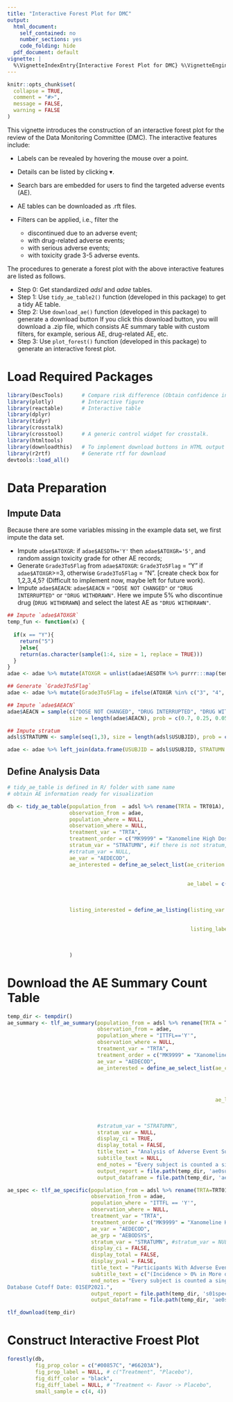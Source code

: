 ```yaml
---
title: "Interactive Forest Plot for DMC"
output:
  html_document:
    self_contained: no
    number_sections: yes
    code_folding: hide
  pdf_document: default
vignette: |
  %\VignetteIndexEntry{Interactive Forest Plot for DMC} %\VignetteEngine{knitr::rmarkdown} %\VignetteEncoding{UTF-8}
---
```


```r
knitr::opts_chunk$set(
  collapse = TRUE,
  comment = "#>",
  message = FALSE, 
  warning = FALSE
)
```


This vignette introduces the construction of an interactive forest plot for the review of the Data Monitoring Committee (DMC).
The interactive features include:

- Labels can be revealed by hovering the mouse over a point.
- Details can be listed by clicking $\blacktriangledown$.
- Search bars are embedded for users to find the targeted adverse events (AE).
- AE tables can be downloaded as .rft files.
- Filters can be applied, i.e., filter the 

  - discontinued due to an adverse event;
  - with drug-related adverse events;
  - with serious adverse events;
  - with toxicity grade 3-5 adverse events.
  
The procedures to generate a forest plot with the above interactive features are listed as follows.

- Step 0: Get standardized _adsl_ and _adae_ tables. 
- Step 1: Use `tidy_ae_table2()` function (developed in this package) to get a tidy AE table.
- Step 2: Use `download_ae()` function (developed in this package) to generate a download button If you click this download button, you will download a .zip file, which consists AE summary table with custom filters, for example, serious AE, drug-related AE, etc.
- Step 3: Use `plot_forest()` function (developed in this package) to generate an interactive forest plot. 

# Load Required Packages 
```r
library(DescTools)      # Compare risk difference (Obtain confidence interval)
library(plotly)         # Interactive figure 
library(reactable)      # Interactive table 
library(dplyr)          
library(tidyr)
library(crosstalk)
library(crosstool)      # A generic control widget for crosstalk.        
library(htmltools)
library(downloadthis)   # To implement download buttons in HTML output from RMarkdown
library(r2rtf)          # Generate rtf for download
devtools::load_all()
```


# Data Preparation

## Impute Data
Because there are some variables missing in the example data set, we first impute the data set. 

- Impute `adae$ATOXGR`: if `adae$AESDTH='Y'` then `adae$ATOXGR='5'`, and random assign toxicity grade for other AE records;
- Generate `Grade3To5Flag` from `adae$ATOXGR`: `Grade3To5Flag` = "Y" if `adae$ATOXGR`>=3, otherwise `Grade3To5Flag` = "N". [create check box for 1,2,3,4,5? (Difficult to implement now, maybe left for future work).
- Impute `adae$AEACN`: `adae$AEACN` = `"DOSE NOT CHANGED"` or `"DRUG INTERRUPTED"` or `"DRUG WITHDRAWN"`. Here we impute 5% who discontinue drug (`DRUG WITHDRAWN`) and select the latest AE as `"DRUG WITHDRAWN"`.

```r
## Impute `adae$ATOXGR`
temp_fun <- function(x) {
    
  if(x == "Y"){
    return("5")
    }else{
    return(as.character(sample(1:4, size = 1, replace = TRUE)))
  }
}
adae <- adae %>% mutate(ATOXGR = unlist(adae$AESDTH %>% purrr:::map(temp_fun)))

## Generate `Grade3To5Flag`
adae <- adae %>% mutate(Grade3To5Flag = ifelse(ATOXGR %in% c("3", "4", "5"), "Y", "N"))

## Impute `adae$AEACN`
adae$AEACN = sample(c("DOSE NOT CHANGED", "DRUG INTERRUPTED", "DRUG WITHDRAWN"), 
                    size = length(adae$AEACN), prob = c(0.7, 0.25, 0.05), replace = TRUE)

## Impute stratum 
adsl$STRATUMN <- sample(seq(1,3), size = length(adsl$USUBJID), prob = c(0.3, 0.3, 0.4), replace = TRUE)

adae <- adae %>% left_join(data.frame(USUBJID = adsl$USUBJID, STRATUMN = adsl$STRATUMN))
```



## Define Analysis Data
```r
# tidy_ae_table is defined in R/ folder with same name 
# obtain AE information ready for visualization

db <- tidy_ae_table(population_from  = adsl %>% rename(TRTA = TRT01A),
                    observation_from = adae,
                    population_where = NULL,
                    observation_where = NULL,
                    treatment_var = "TRTA",
                    treatment_order = c("MK9999" = "Xanomeline High Dose", "Placebo" = "Placebo"),
                    stratum_var = "STRATUMN", #if there is not stratum, then stratum_var = NULL
                    #stratum_var = NULL,
                    ae_var = "AEDECOD",
                    ae_interested = define_ae_select_list(ae_criterion = c('AESER == "Y"', 'AEREL != "NONE"',
                                                                           'Grade3To5Flag == "Y"', 
                                                                           'AEACN == "DRUG WITHDRAWN"'),
                                                          ae_label = c("with serious adverse events",
                                                                       "with drug-related adverse events",
                                                                       "with toxicity grade 3-5 adverse events",
                                                                       "discontinued due to an adverse event")),
                    listing_interested = define_ae_listing(listing_var = c("SITEID", "USUBJID", "SEX", "RACE", "AGE",  
                                                                           "AETERM", "TRTA", "ADURN", "ADURU",
                                                                           "AESEV",  "AESER", "AEREL", "AEACN", "AEOUT"),
                                                           listing_label = c("Site Number", "Participant ID", "Gender", "Race", "Age",
                                                                             "AE", "Onset Epoch", "Duration", "Duration", 
                                                                             "Intensity", "Serious", "Related", "Action Taken",
                                                                             "Outcome"))
                    )
```

# Download the AE Summary Count Table

```r
temp_dir <- tempdir()
ae_summary <- tlf_ae_summary(population_from = adsl %>% rename(TRTA = TRT01A),
                             observation_from = adae,
                             population_where = "ITTFL=='Y'",
                             observation_where = NULL,
                             treatment_var = "TRTA",
                             treatment_order = c("MK9999" = "Xanomeline High Dose", "Placebo" = "Placebo"),
                             ae_var = "AEDECOD",
                             ae_interested = define_ae_select_list(ae_criterion = c('AESER == "Y"', 
                                                                                    'AEREL != "NONE"',
                                                                                    'Grade3To5Flag == "Y"',
                                                                                    'AEACN == "DRUG WITHDRAWN"'),

                                                                   ae_label = c("with serious adverse events",
                                                                                "with drug-related adverse events",
                                                                                "with toxicity grade 3-5 adverse events",
                                                                                "discontinued due to an adverse event")),
                             #stratum_var = "STRATUMN", 
                             stratum_var = NULL,
                             display_ci = TRUE,
                             display_total = FALSE,
                             title_text = "Analysis of Adverse Event Summary",
                             subtitle_text = NULL,
                             end_notes = "Every subject is counted a single time for each applicable row and column.",
                             output_report = file.path(temp_dir, 'ae0summary.rtf'),
                             output_dataframe = file.path(temp_dir, 'ae0summary.RData'))

ae_spec <- tlf_ae_specific(population_from = adsl %>% rename(TRTA=TRT01A),
                           observation_from = adae,
                           population_where = "ITTFL == 'Y'",
                           observation_where = NULL,
                           treatment_var = "TRTA",
                           treatment_order = c("MK9999" = "Xanomeline High Dose", "Placebo" = "Placebo"),
                           ae_var = "AEDECOD",
                           ae_grp = "AEBODSYS",
                           stratum_var = "STRATUMN", #stratum_var = NULL,
                           display_ci = FALSE,
                           display_total = FALSE,
                           display_pval = FALSE,
                           title_text = "Participants With Adverse Events by System Organ Class and Preferred Term",
                           subtitle_text = c("(Incidence > 0% in More or More Treatment Group)","(APaT Population)"),
                           end_notes = "Every subject is counted a single time for each applicable row and column.
Database Cutoff Date: 01SEP2021.",
                           output_report = file.path(temp_dir, 's01specific0ae0soc.rtf'),
                           output_dataframe = file.path(temp_dir, 'ae0spec.RData'))

tlf_download(temp_dir)
```


# Construct Interactive Froest Plot

```r
forestly(db, 
         fig_prop_color = c("#00857C", "#66203A"),
         fig_prop_label = NULL, # c("Treatment", "Placebo"), 
         fig_diff_color = "black", 
         fig_diff_label = NULL, # "Treatment <- Favor -> Placebo",
         small_sample = c(4, 4)) 
```






